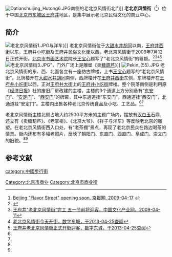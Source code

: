 {{Coord|39.9116227|116.4097076|type:landmark_region:CN-11_source:GoogleMaps|display=title}}
[[File:Datianshuijing_Hutong6.JPG|thumb]]南侧的老北京风情街北门]]
'''老北京风情街'''（{{lang|en|Beijing Flavor Street}}<ref>[http://www.bjd.com.cn/beijingnews/200904/t20090417_515151.htm Beijing "Flavor Street" opening soon, 京报网, 2009-04-17] {{webarchive|url=https://web.archive.org/web/20141216170700/http://www.bjd.com.cn/beijingnews/200904/t20090417_515151.htm |date=2014-12-16 }}</ref>）位于中国[[北京市|北京市]][[东城区|东城区]][[王府井|王府井]]地区，是集中展示老北京民俗文化的商业中心。

==简介==
[[File:老北京风情街1.JPG|thumb]]与洋车》]]
老北京风情街位于[[大甜水井胡同|大甜水井胡同]]以南，[[王府井西街|王府井西街]]以东，[[王府井小吃街|王府井小吃街]]及[[北京好友世界商场有限责任公司|王府井民俗文化街]]以西。老北京风情街于2009年7月12日正式开街。[[北京市书画艺术院|北京市书画艺术院]]院长[[王宝心|王宝心]]题写了“老北京风情街”的匾额。<ref>{{Cite web |url=http://www.bjdclib.com/dclib/specialrec/xxfw/lwdc/200907/t20090731_14505.html |title=瞭望东城2009年第06期，北京市东城区图书馆，2009-07-31 |access-date=2013-04-25 |archive-date=2019-08-28 |archive-url=https://web.archive.org/web/20190828194549/http://www.bjdclib.com/dclib/specialrec/xxfw/lwdc/200907/t20090731_14505.html |dead-url=no }}</ref><ref>[http://www.cnci.gov.cn/content/2009411/news_44076.shtml 王府井“老北京风情街”完工 五一节前将迎客，中国文化产业网，2009-04-11]{{dead link|date=2018年4月 |bot=InternetArchiveBot |fix-attempted=yes }}</ref><ref name=dc1>[http://www.bjdch.gov.cn/n5687274/n5687654/n5689255/n7631231/8036190.html 老北京风情街今天开街，数字东城，于2013-04-25查阅]{{dead link|date=2018年4月 |bot=InternetArchiveBot |fix-attempted=yes }}</ref><ref name=dc2>[http://www.bjdch.gov.cn/n5687274/n5687654/n5689255/n7631231/7982839.html 王府井老北京风情街正式开街迎客，数字东城，于2013-04-25查阅]{{dead link|date=2018年4月 |bot=InternetArchiveBot |fix-attempted=yes }}</ref>
[[File:老北京风情街3.JPG|thumb]]”，门外广场上是雕塑《卖[[糖葫芦|糖葫芦]]》]]
[[File:Pekin_(55).JPG|thumb]]
老北京风情街的东、西、北面各立有一座仿古牌楼，上书[[王宝心|王宝心]]题写的“老北京风情街”。北牌楼开在[[大甜水井胡同|大甜水井胡同]]南侧，西牌楼开在[[王府井西街|王府井西街]]东侧，东牌楼开在[[王府井小吃街|王府井小吃街]]以西，正对[[王府井大街|王府井大街]]上的[[王府井小吃街|王府井小吃街]]牌楼。整个院落南侧是利用原《[[经济日报|经济日报]]》社的废旧厂房改建的主楼，主楼的3个通道上方分别悬有“[[东安门|东安门]]”、“[[安定门|安定门]]”、“[[西安门|西安门]]”的牌匾，其中东通道挂“东安门”，西通道挂“西安门”，北通道挂“安定门”。主楼内出售各种老北京传统食品及小吃、工艺品。<ref name=dc1/><ref name=dc2/>

老北京风情街主楼北侧占地大约2500平方米的主题广场内，摆放有[[汉白玉|汉白玉]]石鼎，还立有《卖糖葫芦》、《老掌柜》、《北京大爷》、《祥子与洋车》等反映老北京的雕塑。在老北京风情街西入口处，有“老茶棚”景点，再现了老北京民众在路边喝茶的情景。街内还布有多幅老照片，反映了[[朝阳门|朝阳门]]、[[东直门|东直门]]、[[西直门|西直门]]、[[阜成门|阜成门]]、[[崇文门|崇文门]]的旧貌。<ref name=dc1/><ref name=dc2/>

==参考文献==
{{commonscat|Beijing Flavor Street}}
{{reflist}}

[[Category:北京市商业|Category:北京市商业]]
[[Category:北京市商业街|Category:北京市商业街]]
[[category:中國步行街|category:中國步行街]]